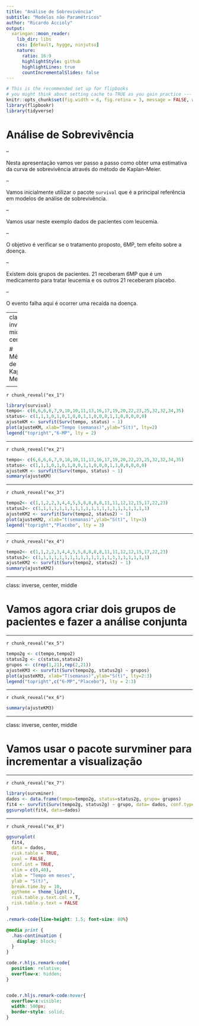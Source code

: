 ```yaml
---
title: "Análise de Sobrevivência"
subtitle: "Modelos não Paramétricos"
author: "Ricardo Accioly"
output:
  xaringan::moon_reader:
    lib_dir: libs
    css: [default, hygge, ninjutsu]
    nature:
      ratio: 16:9
      highlightStyle: github
      highlightLines: true
      countIncrementalSlides: false
---
```



```r
# This is the recommended set up for flipbooks
# you might think about setting cache to TRUE as you gain practice --- building flipbooks from scratch can be time consuming
knitr::opts_chunk$set(fig.width = 6, fig.retina = 3, message = FALSE, warning = FALSE, comment = "", cache = F)
library(flipbookr)
library(tidyverse)
```



# Análise de Sobrevivência

--

Nesta apresentação vamos ver passo a passo como obter uma estimativa da curva de sobrevivência através do método de Kaplan-Meier.

--

Vamos inicialmente utilizar o pacote `survival` que é a principal referência em modelos de análise de sobrevivência. 

--

Vamos usar neste exemplo dados de pacientes com leucemia.

--

O objetivo é verificar se o tratamento proposto, 6MP, tem efeito sobre a doença.  

--

Existem dois grupos de pacientes. 21 receberam 6MP que é um medicamento para tratar leucemia e os outros 21 receberam placebo. 

--

O evento falha aqui é ocorrer uma recaída na doença.

---
class: inverse, middle, center


# Método de Kaplan-Meier





<!-- get a flipbook version of the my_cars code chunk - pauses are where parentheses are balanced -->
---

`r chunk_reveal("ex_1")`

```r
library(survival)
tempo<- c(6,6,6,6,7,9,10,10,11,13,16,17,19,20,22,23,25,32,32,34,35)
status<- c(1,1,1,0,1,0,1,0,0,1,1,0,0,0,1,1,0,0,0,0,0) 
ajusteKM <- survfit(Surv(tempo, status) ~ 1)
plot(ajusteKM, xlab="Tempo (semanas)",ylab="S(t)", lty=2) 
legend("topright","6-MP", lty = 2)
```

---

`r chunk_reveal("ex_2")`

```r
tempo<- c(6,6,6,6,7,9,10,10,11,13,16,17,19,20,22,23,25,32,32,34,35)
status<- c(1,1,1,0,1,0,1,0,0,1,1,0,0,0,1,1,0,0,0,0,0) 
ajusteKM <- survfit(Surv(tempo, status) ~ 1)
summary(ajusteKM)
```

---

`r chunk_reveal("ex_3")`

```r
tempo2<- c(1,1,2,2,3,4,4,5,5,8,8,8,8,11,11,12,12,15,17,22,23)
status2<- c(1,1,1,1,1,1,1,1,1,1,1,1,1,1,1,1,1,1,1,1,1) 
ajusteKM2 <- survfit(Surv(tempo2, status2) ~ 1)
plot(ajusteKM2, xlab="t(semanas)",ylab="S(t)", lty=3) 
legend("topright","Placebo", lty = 3)
```

---

`r chunk_reveal("ex_4")`

```r
tempo2<- c(1,1,2,2,3,4,4,5,5,8,8,8,8,11,11,12,12,15,17,22,23)
status2<- c(1,1,1,1,1,1,1,1,1,1,1,1,1,1,1,1,1,1,1,1,1) 
ajusteKM2 <- survfit(Surv(tempo2, status2) ~ 1)
summary(ajusteKM2)
```

---

class: inverse, center, middle


# Vamos agora criar dois grupos de pacientes e fazer a análise conjunta

---

`r chunk_reveal("ex_5")`

```r
tempo2g <- c(tempo,tempo2)
status2g <- c(status,status2)
grupos <- c(rep(1,21),rep(2,21))
ajusteKM3 <- survfit(Surv(tempo2g, status2g) ~ grupos)
plot(ajusteKM3, xlab="T(semanas)",ylab="S(t)", lty=2:3) 
legend("topright",c("6-MP","Placebo"), lty = 2:3)
```


---

`r chunk_reveal("ex_6")`

```r
summary(ajusteKM3)
```


---

class: inverse, center, middle


# Vamos usar o pacote survminer para incrementar a visualização


---


`r chunk_reveal("ex_7")`

```r
library(survminer)
dados <- data.frame(tempo=tempo2g, status=status2g, grupo= grupos)
fit4 <- survfit(Surv(tempo2g, status2g) ~ grupo, data= dados, conf.type="log-log")
ggsurvplot(fit4, data=dados)
```


---

`r chunk_reveal("ex_8")`

```r
ggsurvplot(
  fit4,                   
  data = dados,           
  risk.table = TRUE,      
  pval = FALSE,           
  conf.int = TRUE,        
  xlim = c(0,40),         
  xlab = "Tempo em meses",  
  ylab = "S(t)",
  break.time.by = 10,     
  ggtheme = theme_light(), 
  risk.table.y.text.col = T, 
  risk.table.y.text = FALSE  
)
```




<!-- adjust font size in this css code chunk, currently 80 -->

```css
.remark-code{line-height: 1.5; font-size: 80%}

@media print {
  .has-continuation {
    display: block;
  }
}

code.r.hljs.remark-code{
  position: relative;
  overflow-x: hidden;
}


code.r.hljs.remark-code:hover{
  overflow-x:visible;
  width: 500px;
  border-style: solid;
}
```



